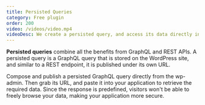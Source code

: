 ```yaml
---
title: Persisted Queries
category: Free plugin
order: 200
video: /videos/video.mp4
videoDesc: We create a persisted query, and access its data directly in the browser.
---
```


**Persisted queries** combine all the benefits from GraphQL and REST APIs. A persisted query is a GraphQL query that is stored on the WordPress site, and similar to a REST endpoint, it is published under its own URL.

Compose and publish a persisted GraphQL query directly from the wp-admin. Then grab its URL, and paste it into your application to retrieve the required data. Since the response is predefined, visitors won't be able to freely browse your data, making your application more secure.
